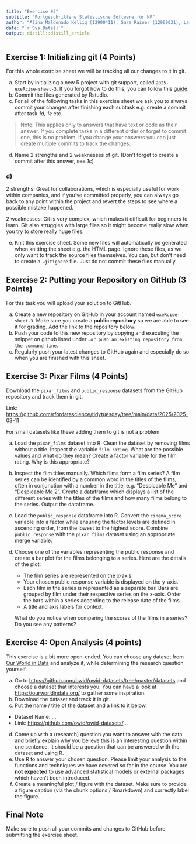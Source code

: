 ```yaml
---
title: "Exercise #3"
subtitle: "Fortgeschrittene Statistische Software für NF"
author: "Alina Maldonado Kellig (12900411), Sara Rainer (12969031), Lars Mehrtens (11953802)"
date: "`r Sys.Date()`"
output: distill::distill_article
---
```


## Exercise 1: Initializing git (4 Points)

For this whole exercise sheet we will be tracking all our changes to it
in git.

a)  Start by initializing a new R project with git support, called
    `2025-exeRcise-sheet-3`. If you forgot how to do this, you can
    follow this
    [guide](https://malikaihle.github.io/Introduction-RStudio-Git-GitHub/rstudio_project.html).
b)  Commit the files generated by Rstudio.
c)  For all of the following tasks in this exercise sheet we ask you to
    always commit your changes after finishing each subtask e.g. create
    a commit after task *1d*, *1e* etc.

> Note: This applies only to answers that have text or code as their
> answer. If you complete tasks in a different order or forget to commit
> one, this is no problem. If you change your answers you can just
> create multiple commits to track the changes.

d)  Name 2 strengths and 2 weaknesses of git. (Don't forget to create a
    commit after this answer, see *1c*)
    
### d)

2 strengths:
Great for collaborations, which is especially useful for work within companies,
and if you’ve committed properly, you can always go back to any point within the project and revert the steps to see where a possible mistake happened.

2 weaknesses:
Git is very complex, which makes it difficult for beginners to learn.
Git also struggles with large files so it might become really slow when you try to store really huge files.
    
e)  Knit this exercise sheet. Some new files will automatically be
    generated when knitting the sheet e.g. the HTML page. Ignore these
    files, as we only want to track the source files themselves. You
    can, but don't need to create a `.gitignore` file. Just do not
    commit these files manually.

## Exercise 2: Putting your Repository on GitHub (3 Points)

For this task you will upload your solution to GitHub.

a)  Create a new repository on GitHub in your account named
    `exeRcise-sheet-3`. Make sure you create a **public repository** so
    we are able to see it for grading. Add the link to the repository
    below:
b)  Push your code to this new repository by copying and executing the
    snippet on github listed under
    `…or push an existing repository from the command line`.
c)  Regularly push your latest changes to GitHub again and especially do
    so when you are finished with this sheet.

## Exercise 3: Pixar Films (4 Points)

Download the `pixar_films` and `public_response` datasets from the
GitHub repository and track them in git.

Link:
<https://github.com/rfordatascience/tidytuesday/tree/main/data/2025/2025-03-11>

For small datasets like these adding them to git is not a problem.

a)  Load the `pixar_films` dataset into R. Clean the dataset by removing
    films without a title. Inspect the variable `film_rating`. What are
    the possible values and what do they mean? Create a factor variable
    for the film rating. Why is this appropriate?

<!-- -->

b)  Inspect the film titles manually. Which films form a film series? A
    film series can be identified by a common word in the titles of the
    films, often in conjunction with a number in the title,
    e.g. "Despicable Me" and "Despicable Me 2". Create a dataframe which
    displays a list of the different series with the titles of the films
    and how many films belong to the series. Output the dataframe.

c)  Load the `public_response` dataframe into R. Convert the
    `cinema_score` variable into a factor while ensuring the factor
    levels are defined in ascending order, from the lowest to the
    highest score. Combine `public_response` with the `pixar_films`
    dataset using an appropriate merge variable.

d)  Choose one of the variables representing the public response and
    create a bar plot for the films belonging to a series. Here are the
    details of the plot:

    -   The film series are represented on the x-axis.
    -   Your chosen public response variable is displayed on the y-axis.
    -   Each film in the series is represented as a separate bar. Bars
        are grouped by film under their respective series on the x-axis.
        Order the bars within a series according to the release date of
        the films.
    -   A title and axis labels for context.

    What do you notice when comparing the scores of the films in a
    series? Do you see any patterns?

## Exercise 4: Open Analysis (4 points)

This exercise is a bit more open-ended. You can choose any dataset from
[Our World in Data](https://ourworldindata.org/) and analyze it, while
determining the research question yourself.

a)  Go to <https://github.com/owid/owid-datasets/tree/master/datasets>
    and choose a dataset that interests you. You can have a look at
    <https://ourworldindata.org/> to gather some inspiration.
b)  Download the dataset and track it in git.
c)  Put the name / title of the dataset and a link to it below.

-   Dataset Name: ...
-   Link: <https://github.com/owid/owid-datasets/>...

d)  Come up with a (research) question you want to answer with the data
    and briefly explain why you believe this is an interesting question
    within one sentence. It should be a question that can be answered
    with the dataset and using R.
e)  Use R to answer your chosen question. Please limit your analysis to
    the functions and techniques we have covered so far in the course.
    You are **not expected** to use advanced statistical models or
    external packages which haven't been introduced.
f)  Create a meaningful plot / figure with the dataset. Make sure to
    provide a figure caption (via the chunk options / Rmarkdown) and
    correctly label the figure.

## Final Note

Make sure to push all your commits and changes to GitHub before
submitting the exercise sheet.
